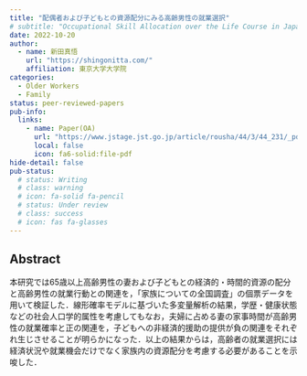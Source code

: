 ```yaml
---
title: "配偶者および子どもとの資源配分にみる高齢男性の就業選択"
# subtitle: "Occupational Skill Allocation over the Life Course in Japan"
date: 2022-10-20
author:
  - name: 新田真悟
    url: "https://shingonitta.com/"
    affiliation: 東京大学大学院
categories:
  - Older Workers
  - Family
status: peer-reviewed-papers
pub-info:
  links:
    - name: Paper(OA)
      url: "https://www.jstage.jst.go.jp/article/rousha/44/3/44_231/_pdf/-char/ja"
      local: false
      icon: fa6-solid:file-pdf
hide-detail: false
pub-status: 
  # status: Writing
  # class: warning
  # icon: fa-solid fa-pencil
  # status: Under review
  # class: success
  # icon: fas fa-glasses
---
```


## Abstract

本研究では65歳以上高齢男性の妻および子どもとの経済的・時間的資源の配分と高齢男性の就業行動との関連を，「家族についての全国調査」の個票データを用いて検証した．線形確率モデルに基づいた多変量解析の結果，学歴・健康状態などの社会人口学的属性を考慮してもなお，夫婦に占める妻の家事時間が高齢男性の就業確率と正の関連を，子どもへの非経済的援助の提供が負の関連をそれぞれ生じさせることが明らかになった．以上の結果からは，高齢者の就業選択には経済状況や就業機会だけでなく家族内の資源配分を考慮する必要があることを示唆した．